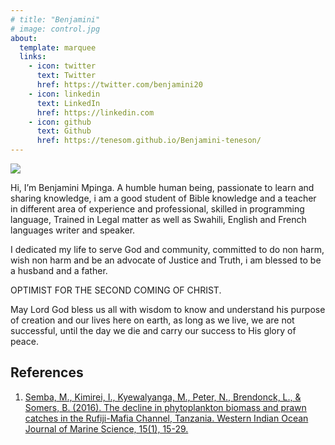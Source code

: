 ```yaml
---
# title: "Benjamini"
# image: control.jpg
about:
  template: marquee
  links:
    - icon: twitter
      text: Twitter
      href: https://twitter.com/benjamini20
    - icon: linkedin
      text: LinkedIn
      href: https://linkedin.com
    - icon: github
      text: Github
      href: https://tenesom.github.io/Benjamini-teneson/
---
```


::: grid
::: {.g-col-12 .g-col-md-6}
![](benprofile.jpg)
:::

::: {.g-col-12 .g-col-md-6}
Hi, I'm Benjamini Mpinga. A humble human being, passionate to learn and sharing knowledge, i am a good student of Bible knowledge and a teacher in different area of experience and professional, skilled in programming language,  Trained in Legal matter as well as Swahili, English and French languages writer and speaker.

I dedicated my life to serve God and community, committed to do non harm, wish non harm and be an advocate of Justice and Truth, i am blessed to be a husband and a father.

 OPTIMIST FOR THE SECOND COMING OF CHRIST.

:::
:::

May Lord God bless us all with wisdom to know and understand his purpose of creation and our lives here on earth, as long as we live, we are not successful, until the day we die and carry our success to His glory of peace.

## References

1.  [Semba, M., Kimirei, I., Kyewalyanga, M., Peter, N., Brendonck, L., & Somers, B. (2016). The decline in phytoplankton biomass and prawn catches in the Rufiji-Mafia Channel, Tanzania. Western Indian Ocean Journal of Marine Science, 15(1), 15-29.](https://www.ajol.info/index.php/wiojms/article/view/138510)
